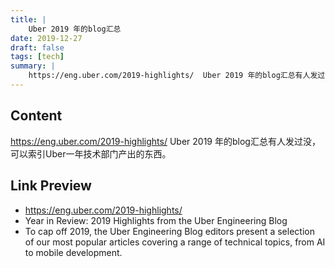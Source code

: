 ```yaml
---
title: |
    Uber 2019 年的blog汇总
date: 2019-12-27
draft: false
tags: [tech]
summary: |
    https://eng.uber.com/2019-highlights/  Uber 2019 年的blog汇总有人发过没，可以索引Uber一年技术部门产出的东西。
---
```


## Content

https://eng.uber.com/2019-highlights/  Uber 2019 年的blog汇总有人发过没，可以索引Uber一年技术部门产出的东西。

## Link Preview

- https://eng.uber.com/2019-highlights/
- Year in Review: 2019 Highlights from the Uber Engineering Blog
- To cap off 2019, the Uber Engineering Blog editors present a selection of our most popular articles covering a range of technical topics, from AI to mobile development.
